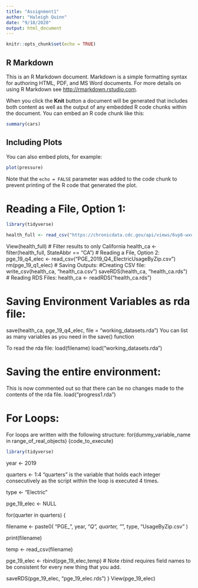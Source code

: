 ```yaml
---
title: "Assignment1"
author: "Haleigh Quinn"
date: "9/18/2020"
output: html_document
---
```


```r
knitr::opts_chunk$set(echo = TRUE)
```

## R Markdown

This is an R Markdown document. Markdown is a simple formatting syntax for authoring HTML, PDF, and MS Word documents. For more details on using R Markdown see <http://rmarkdown.rstudio.com>.

When you click the **Knit** button a document will be generated that includes both content as well as the output of any embedded R code chunks within the document. You can embed an R code chunk like this:

```r
summary(cars)
```

## Including Plots

You can also embed plots, for example:

```r
plot(pressure)
```

Note that the `echo = FALSE` parameter was added to the code chunk to prevent printing of the R code that generated the plot.


# Reading a File, Option 1: 

```r
library(tidyverse)

health_full <- read_csv("https://chronicdata.cdc.gov/api/views/6vp6-wxuq/rows.csv?accessType=DOWNLOAD")
```
View(health_full)
# Filter results to only California
health_ca <- filter(health_full, StateAbbr == "CA")
# Reading a File, Option 2:
pge_19_q4_elec <- read_csv("PGE_2019_Q4_ElectricUsageByZip.csv")
rm(pge_19_q1_elec)
# Saving Outputs:
  #Creating CSV file: 
  write_csv(health_ca, "health_ca.csv")
  saveRDS(health_ca, "health_ca.rds")
# Reading RDS Files: 
  health_ca <- readRDS("health_ca.rds")

# Saving Environment Variables as rda file: 
save(health_ca, pge_19_q4_elec, file = "working_datasets.rda") 
  You can list as many variables as you need in the save() function
  
  To read the rda file: load(filename)
  load("working_datasets.rda")
  
# Saving the entire environment: 
<!-- save.image("progress1.rda") --> This is now commented out so that there can be no changes made to the contents of the rda file. 
load("progress1.rda")

# For Loops: 
For loops are written with the following structure: for(dummy_variable_name in range_of_real_objects)
{code_to_execute}


```r
library(tidyverse)
```
year <- 2019

quarters <- 1:4 
  "quarters" is the variable that holds each integer     consecutively as the script within the loop is executed 4 times. 
  
type <- "Electric"

pge_19_elec <- NULL

for(quarter in quarters) {
  
  filename <- 
    paste0(
      "PGE_",
      year,
      "_Q",
      quarter,
      "_",
      type,
      "UsageByZip.csv"
    )

  print(filename)
  
  temp <- read_csv(filename)
  
  pge_19_elec <- rbind(pge_19_elec,temp)
  # Note rbind requires field names to be consistent for every new thing that you add.

  saveRDS(pge_19_elec, "pge_19_elec.rds")
}
View(pge_19_elec)